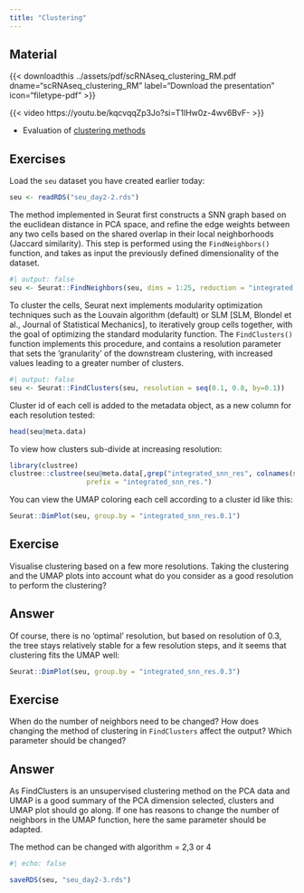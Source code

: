 ```yaml
---
title: "Clustering"
---
```


## Material

{{< downloadthis ../assets/pdf/scRNAseq_clustering_RM.pdf dname="scRNAseq_clustering_RM" label="Download the presentation" icon="filetype-pdf" >}}

{{< video https://youtu.be/kqcvqqZp3Jo?si=T1lHw0z-4wv6BvF- >}}

- Evaluation of [clustering methods](https://f1000research.com/articles/7-1141)

## Exercises

Load the `seu` dataset you have created earlier today:

```r
seu <- readRDS("seu_day2-2.rds")
```

The method implemented in Seurat first constructs a SNN graph based on the euclidean distance in PCA space, and refine the edge weights between any two cells based on the shared overlap in their local neighborhoods (Jaccard similarity). This step is performed using the `FindNeighbors()` function, and takes as input the previously defined dimensionality of the dataset.


```r
#| output: false
seu <- Seurat::FindNeighbors(seu, dims = 1:25, reduction = "integrated.cca")
```

To cluster the cells, Seurat next implements modularity optimization techniques such as the Louvain algorithm (default) or SLM [SLM, Blondel et al., Journal of Statistical Mechanics], to iteratively group cells together, with the goal of optimizing the standard modularity function. The `FindClusters()` function implements this procedure, and contains a resolution parameter that sets the ‘granularity’ of the downstream clustering, with increased values leading to a greater number of clusters.

```r
#| output: false
seu <- Seurat::FindClusters(seu, resolution = seq(0.1, 0.8, by=0.1))
```

Cluster id of each cell is added to the metadata object, as a new column for each resolution tested:

```r
head(seu@meta.data)
```

To view how clusters sub-divide at increasing resolution:

```r
library(clustree)
clustree::clustree(seu@meta.data[,grep("integrated_snn_res", colnames(seu@meta.data))],
                   prefix = "integrated_snn_res.")
```

You can view the UMAP coloring each cell according to a cluster id like this:

```r
Seurat::DimPlot(seu, group.by = "integrated_snn_res.0.1")
```

::: {.callout-important}
## Exercise
Visualise clustering based on a few more resolutions. Taking the clustering and the UMAP plots into account what do you consider as a good resolution to perform the clustering?
:::

::: {.callout-tip collapse="true"}
## Answer
Of course, there is no 'optimal' resolution, but based on resolution of 0.3, the tree stays relatively stable for a few resolution steps, and it seems that clustering fits the UMAP well:

```r
Seurat::DimPlot(seu, group.by = "integrated_snn_res.0.3")
```
:::

::: {.callout-important}
## Exercise
When do the number of neighbors need to be changed? How does changing the method of clustering in `FindClusters` affect the output? Which parameter should be changed?
:::

::: {.callout-tip collapse="true"}
## Answer
As FindClusters is an unsupervised clustering method on the PCA data and UMAP is a good summary of the PCA dimension selected, clusters and UMAP plot should go along. If one has reasons to change the number of neighbors in the UMAP function, here the same parameter should be adapted.
    
The method can be changed with algorithm = 2,3 or 4
:::

```r
#| echo: false

saveRDS(seu, "seu_day2-3.rds")
```

